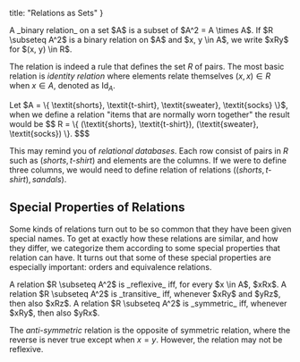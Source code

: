 
  title: "Relations as Sets"
}

<MdxQuote>
  <Definition name="Binary relation">
    A _binary relation_ on a set $A$ is a subset of $A^2 = A \times A$.
    If $R \subseteq A^2$ is a binary relation on $A$ and $x, y \in A$, we write $xRy$ for $(x, y) \in R$.
  </Definition>
</MdxQuote>

The relation is indeed a rule that defines the set $R$ of pairs.
The most basic relation is _identity relation_ where elements relate themselves $(x, x) \in R$ when $x \in A$, denoted as $\text{Id}_A$.

<Example>
  Let $A = \{ \textit{shorts}, \textit{t-shirt}, \textit{sweater}, \textit{socks} \}$,
  when we define a relation "items that are normally worn together" the result would be
  $$
    R = \{ (\textit{shorts}, \textit{t-shirt}), (\textit{sweater}, \textit{socks}) \}.
  $$$
</Example>

This may remind you of _relational databases_.
Each row consist of pairs in $R$ such as $(\textit{shorts}, \textit{t-shirt})$ and elements are the columns.
If we were to define three columns, we would need to define relation of relations $((\textit{shorts}, \textit{t-shirt}), \textit{sandals})$.

## Special Properties of Relations

<MdxQuote>

  Some kinds of relations turn out to be so common that they have been given special names.
  To get at exactly how these relations are similar, and how they differ,
  we categorize them according to some special properties that relation can have.
  It turns out that some of these special properties are especially important: orders and equivalence relations.

  <Definition name="Reflexivity">
    A relation $R \subseteq A^2$ is _reflexive_ iff, for every $x \in A$, $xRx$.
  </Definition>

  <Definition name="Transitivity">
    A relation $R \subseteq A^2$ is _transitive_ iff, whenever $xRy$ and $yRz$, then also $xRz$.
  </Definition>

  <Definition name="Symmetry">
    A relation $R \subseteq A^2$ is _symmetric_ iff, whenever $xRy$, then also $yRx$.
  </Definition>

</MdxQuote>

The _anti-symmetric_ relation is the opposite of symmetric relation, where the reverse is never true except when $x = y$.
However, the relation may not be reflexive.

